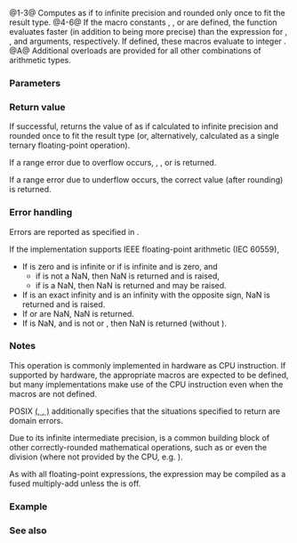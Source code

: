 {{cpp/title|fma|fmaf|fmal}}
{{cpp/numeric/math/navbar}}
{{dcl begin}}
{{dcl header|cmath}}
{{dcl rev multi|num=1|since1=c++11|dcl1=
float       fma ( float x, float y, float z );
double      fma ( double x, double y, double z );
long double fma ( long double x, long double y, long double z );
|since2=c++23|dcl2=
constexpr /* floating-point-type */
            fma ( /* floating-point-type */ x,
                  /* floating-point-type */ y,
                  /* floating-point-type */ z );
}}
{{dcl|num=2|since=c++11|notes={{mark|constexpr since C++23}}|
float       fmaf( float x, float y, float z );
}}
{{dcl|num=3|since=c++11|notes={{mark|constexpr since C++23}}|
long double fmal( long double x, long double y, long double z );
}}
{{dcl|num=4|since=c++11|
#define FP_FAST_FMA  /* implementation-defined */
}}
{{dcl|num=5|since=c++11|
#define FP_FAST_FMAF /* implementation-defined */
}}
{{dcl|num=6|since=c++11|
#define FP_FAST_FMAL /* implementation-defined */
}}
{{dcl h|[[#Notes|Additional overloads]]}}
{{dcl header|cmath}}
{{dcl|num=A|since=c++11|notes={{mark|constexpr since C++23}}|
template&lt; class Arithmetic1, class Arithmetic2, class Arithmetic3 &gt;
/* common-floating-point-type */
    fma( Arithmetic1 x, Arithmetic2 y, Arithmetic3 z );
}}
{{dcl end}}

@1-3@ Computes {{c|x * y + z}} as if to infinite precision and rounded only once to fit the result type.{{rev inl|since=c++23| The library provides overloads of {{tt|std::fma}} for all cv-unqualified floating-point types as the type of the parameters {{c|x}}, {{c|y}} and {{c|z}}.}}
@4-6@ If the macro constants {{c|FP_FAST_FMA}}, {{c|FP_FAST_FMAF}}, or {{c|FP_FAST_FMAL}} are defined, the function {{tt|std::fma}} evaluates faster (in addition to being more precise) than the expression {{c|x * y + z}} for {{c/core|double}}, {{c/core|float}}, and {{c/core|long double}} arguments, respectively. If defined, these macros evaluate to integer {{c|1}}.
@A@ Additional overloads are provided for all other combinations of arithmetic types.

===Parameters===
{{par begin}}
{{par|x, y, z|floating-point or integer values}}
{{par end}}

===Return value===
If successful, returns the value of {{c|x * y + z}} as if calculated to infinite precision and rounded once to fit the result type (or, alternatively, calculated as a single ternary floating-point operation).

If a range error due to overflow occurs, {{lc|HUGE_VAL|±HUGE_VAL}}, {{tt|±HUGE_VALF}}, or {{tt|±HUGE_VALL}} is returned.

If a range error due to underflow occurs, the correct value (after rounding) is returned.

===Error handling===
Errors are reported as specified in {{lc|math_errhandling}}.

If the implementation supports IEEE floating-point arithmetic (IEC 60559),
* If {{c|x}} is zero and {{c|y}} is infinite or if {{c|x}} is infinite and {{c|y}} is zero, and
** if {{c|z}} is not a NaN, then NaN is returned and {{lc|FE_INVALID}} is raised,
** if {{c|z}} is a NaN, then NaN is returned and {{lc|FE_INVALID}} may be raised.
* If {{c|x * y}} is an exact infinity and {{c|z}} is an infinity with the opposite sign, NaN is returned and {{lc|FE_INVALID}} is raised.
* If {{c|x}} or {{c|y}} are NaN, NaN is returned.
* If {{c|z}} is NaN, and {{c|x * y}} is not {{c|0 * Inf}} or {{c|Inf * 0}}, then NaN is returned (without {{lc|FE_INVALID}}).

===Notes===
This operation is commonly implemented in hardware as {{enwiki|Multiply%E2%80%93accumulate operation|fused multiply-add}} CPU instruction. If supported by hardware, the appropriate {{c|FP_FAST_FMA?}} macros are expected to be defined, but many implementations make use of the CPU instruction even when the macros are not defined.

POSIX [https://pubs.opengroup.org/onlinepubs/9699919799/functions/fma.html ({{tt|fma}}, {{tt|fmaf}}, {{tt|fmal}})] additionally specifies that the situations specified to return {{lc|FE_INVALID}} are domain errors.

Due to its infinite intermediate precision, {{tt|std::fma}} is a common building block of other correctly-rounded mathematical operations, such as {{lc|std::sqrt}} or even the division (where not provided by the CPU, e.g. {{enwiki|Itanium}}).

As with all floating-point expressions, the expression {{c|x * y + z}} may be compiled as a fused multiply-add unless the {{ltt|cpp/preprocessor/impl|#pragma}} {{c|STDC FP_CONTRACT}} is off.

{{cpp/numeric/math/additional overload note|fma}}

===Example===
{{example
|code=
#include &lt;cfenv&gt;
#include &lt;cmath&gt;
#include &lt;iomanip&gt;
#include &lt;iostream&gt;

#ifndef __GNUC__
#pragma STDC FENV_ACCESS ON
#endif

int main()
{
    // demo the difference between fma and built-in operators
    const double in = 0.1;
    std::cout &lt;&lt; "0.1 double is " &lt;&lt; std::setprecision(23) &lt;&lt; in
              &lt;&lt; " (" &lt;&lt; std::hexfloat &lt;&lt; in &lt;&lt; std::defaultfloat &lt;&lt; ")\n"
              &lt;&lt; "0.1*10 is 1.0000000000000000555112 (0x8.0000000000002p-3), "
              &lt;&lt; "or 1.0 if rounded to double\n";
    
    const double expr_result = 0.1 * 10 - 1;
    const double fma_result = std::fma(0.1, 10, -1);
    std::cout &lt;&lt; "0.1 * 10 - 1 = " &lt;&lt; expr_result
              &lt;&lt; " : 1 subtracted after intermediate rounding\n"
              &lt;&lt; "fma(0.1, 10, -1) = " &lt;&lt; std::setprecision(6) &lt;&lt; fma_result &lt;&lt; " ("
              &lt;&lt; std::hexfloat &lt;&lt; fma_result &lt;&lt; std::defaultfloat &lt;&lt; ")\n\n";
    
    // fma is used in double-double arithmetic
    const double high = 0.1 * 10;
    const double low = std::fma(0.1, 10, -high);
    std::cout &lt;&lt; "in double-double arithmetic, 0.1 * 10 is representable as "
              &lt;&lt; high &lt;&lt; " + " &lt;&lt; low &lt;&lt; "\n\n";
    
    // error handling 
    std::feclearexcept(FE_ALL_EXCEPT);
    std::cout &lt;&lt; "fma(+Inf, 10, -Inf) = " &lt;&lt; std::fma(INFINITY, 10, -INFINITY) &lt;&lt; '\n';
    if (std::fetestexcept(FE_INVALID))
        std::cout &lt;&lt; "    FE_INVALID raised\n";
}
|p=true
|output=
0.1 double is 0.10000000000000000555112 (0x1.999999999999ap-4)
0.1*10 is 1.0000000000000000555112 (0x8.0000000000002p-3), or 1.0 if rounded to double
0.1 * 10 - 1 = 0 : 1 subtracted after intermediate rounding
fma(0.1, 10, -1) = 5.55112e-17 (0x1p-54)

in double-double arithmetic, 0.1 * 10 is representable as 1 + 5.55112e-17

fma(+Inf, 10, -Inf) = -nan
    FE_INVALID raised
}}

===See also===
{{dsc begin}}
{{dsc inc|cpp/numeric/math/dsc remainder}}
{{dsc inc|cpp/numeric/math/dsc remquo}}
{{dsc see c|c/numeric/math/fma}}
{{dsc end}}

{{langlinks|de|es|fr|it|ja|pt|ru|zh}}